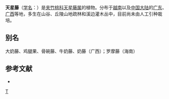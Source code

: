 {{Speciesbox
| taxon = Graphistemma pictum
| binomial_authority = (Champ.) Benth. et Hook. f. ex Maxim.
}}

'''天星藤'''（[[学名|学名]]：{{lang|la|''Graphistemma pictum''}}）是[[夹竹桃科|夹竹桃科]][[天星藤属|天星藤属]]的植物。分布于[[越南|越南]]以及[[中国大陆|中国大陆]]的[[广东|广东]]、[[广西|广西]]等地，多生在山谷、丘陵山地疏林和溪边灌木丛中，目前尚未由人工引种栽培。

== 别名 ==
大奶藤、鸡腿果、骨碗藤、牛奶藤、奶藤（广西）；罗摩藤（海南）

== 参考文献 ==
<div class="references-small">
* {{cite web| url =http://www.bioinfo.cn/db05/KmzwSpecies.php?action=view&id=1753| title =天星藤| work =《中国高等植物数据库全库》| publisher =中国科学院微生物研究所| author =昆明植物研究所| accessdate =2009-02-22| deadurl =yes| archiveurl =https://web.archive.org/web/20160305035829/http://www.bioinfo.cn/db05/KmzwSpecies.php?action=view&id=1753| archivedate =2016-03-05}}
</div>
{{Taxonbar|from=Q15598458}}

[[Category:天星藤属|T]]


{{植物小作品}}